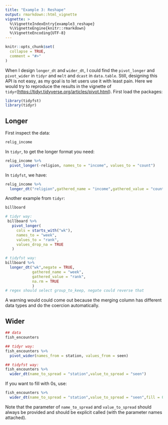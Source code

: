 ---
title: "Example 3: Reshape"
output: rmarkdown::html_vignette
vignette: >
  %\VignetteIndexEntry{example3_reshape}
  %\VignetteEngine{knitr::rmarkdown}
  %\VignetteEncoding{UTF-8}
---

```{r, include = FALSE}
knitr::opts_chunk$set(
  collapse = TRUE,
  comment = "#>"
)
```
  When I design `longer_dt` and `wider_dt`, I could find the `pivot_longer` and `pivot_wider` in `tidyr` and `melt` and `dcast` in `data.table`. Still, designing this API is not easy, as my goal is to let users use it with least pain. Here we would try to reproduce the results in the vignette of `tidyr`(<https://tidyr.tidyverse.org/articles/pivot.html>). First load the packages:
```{r setup}
library(tidyfst)
library(tidyr)
```

## Longer
  First inspect the data:
```{r}
relig_income
```
  In `tidyr`, to get the longer format you need:
```{r,eval=FALSE}
relig_income %>% 
  pivot_longer(-religion, names_to = "income", values_to = "count")
```
  In `tidyfst`, we have:
```{r,warning=FALSE}
relig_income %>% 
  longer_dt("religion",gathered_name = "income",gathered_value = "count")
```
  Another example from `tidyr`:
```{r,eval=FALSE}
billboard

# tidyr way:
 billboard %>%
   pivot_longer(
     cols = starts_with("wk"),
     names_to = "week",
     values_to = "rank",
     values_drop_na = TRUE
   )

# tidyfst way:
billboard %>% 
  longer_dt("wk",negate = TRUE,  
            gathered_name = "week",
            gathered_value = "rank",
            na.rm = TRUE
            )
# regex should select group_to_keep, negate could reverse that
```
A warning would could come out because the merging column has different data types and do the coercion automatically.
    
## Wider

```{r}
## data
fish_encounters

## tidyr way:
fish_encounters %>% 
  pivot_wider(names_from = station, values_from = seen)

## tidyfst way:
fish_encounters %>% 
  wider_dt(name_to_spread = "station",value_to_spread = "seen")
```
    
  If you want to fill with 0s, use:
```{r}
fish_encounters %>% 
  wider_dt(name_to_spread = "station",value_to_spread = "seen",fill = 0)
```
  Note that the parameter of `name_to_spread` and `value_to_spread` should always be provided and should be explicit called (with the parameter names attached).



